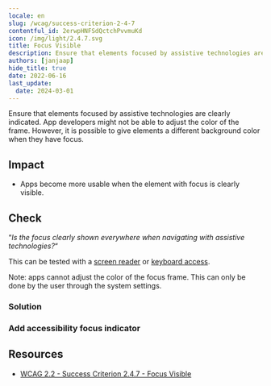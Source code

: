 ```yaml
---
locale: en
slug: /wcag/success-criterion-2-4-7
contentful_id: 2erwpHNFSdQctchPvvmuKd
icon: /img/light/2.4.7.svg
title: Focus Visible
description: Ensure that elements focused by assistive technologies are clearly indicated.
authors: [janjaap]
hide_title: true
date: 2022-06-16
last_update:
  date: 2024-03-01
---
```


<Hero
  title="Focus Visible"
  image="/img/light/2.4.7.svg"
  alt="WCAG 2.4.7 - Logo"
  prefix="Success Criterion 2.4.7"
  suffix="Level AA"
/>

Ensure that elements focused by assistive technologies are clearly indicated. App developers might not be able to adjust the color of the frame. However, it is possible to give elements a different background color when they have focus.

## Impact

- Apps become more usable when the element with focus is clearly visible.

## Check

“*Is the focus clearly shown everywhere when navigating with assistive technologies?*“

This can be tested with a [screen reader](/en/stats/screen-reader) or [keyboard access](/en/stats/keyboard-access).

Note: apps cannot adjust the color of the focus frame. This can only be done by the user through the system settings.

### Solution

### Add accessibility focus indicator

<CodeSample id="accessibility-focus-indicator" locale="en"/>

## Resources

- [WCAG 2.2 - Success Criterion 2.4.7 - Focus Visible](https://www.w3.org/TR/WCAG22/#focus-visible)

